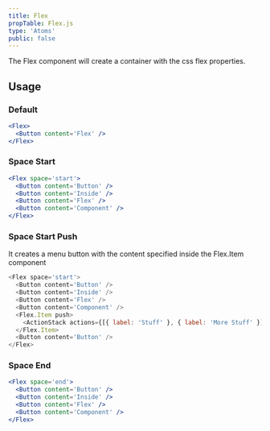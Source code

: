 ```yaml
---
title: Flex
propTable: Flex.js
type: 'Atoms'
public: false
---
```


The Flex component will create a container with the css flex properties.

## Usage

### Default

```jsx
<Flex>
  <Button content='Flex' />
</Flex>
```

### Space Start

```jsx
<Flex space='start'>
  <Button content='Button' />
  <Button content='Inside' />
  <Button content='Flex' />
  <Button content='Component' />
</Flex>
```

### Space Start Push

It creates a menu button with the content specified inside the Flex.Item component

```javascript
<Flex space='start'>
  <Button content='Button' />
  <Button content='Inside' />
  <Button content='Flex' />
  <Button content='Component' />
  <Flex.Item push>
    <ActionStack actions={[{ label: 'Stuff' }, { label: 'More Stuff' }]} />
  </Flex.Item>
  <Button content='Button' />
</Flex>
```

### Space End

```jsx
<Flex space='end'>
  <Button content='Button' />
  <Button content='Inside' />
  <Button content='Flex' />
  <Button content='Component' />
</Flex>
```

